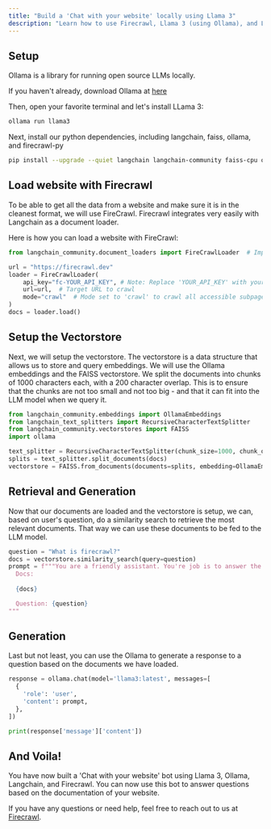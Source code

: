 ```yaml
---
title: "Build a 'Chat with your website' locally using Llama 3"
description: "Learn how to use Firecrawl, Llama 3 (using Ollama), and Langchain to build a 'Chat with your website' bot."
---
```


## Setup

Ollama is a library for running open source LLMs locally.

If you haven't already, download Ollama at [here](https://ollama.com/)

Then, open your favorite terminal and let's install LLama 3:

```bash
ollama run llama3
```

Next, install our python dependencies, including langchain, faiss, ollama, and firecrawl-py

```bash
pip install --upgrade --quiet langchain langchain-community faiss-cpu ollama firecrawl-py
```

## Load website with Firecrawl

To be able to get all the data from a website and make sure it is in the cleanest format, we will use FireCrawl. Firecrawl integrates very easily with Langchain as a document loader.

Here is how you can load a website with FireCrawl:

```python
from langchain_community.document_loaders import FireCrawlLoader  # Importing the FireCrawlLoader

url = "https://firecrawl.dev"
loader = FireCrawlLoader(
    api_key="fc-YOUR_API_KEY", # Note: Replace 'YOUR_API_KEY' with your actual FireCrawl API key
    url=url,  # Target URL to crawl
    mode="crawl"  # Mode set to 'crawl' to crawl all accessible subpages
)
docs = loader.load()
```

## Setup the Vectorstore

Next, we will setup the vectorstore. The vectorstore is a data structure that allows us to store and query embeddings. We will use the Ollama embeddings and the FAISS vectorstore.
We split the documents into chunks of 1000 characters each, with a 200 character overlap. This is to ensure that the chunks are not too small and not too big - and that it can fit into the LLM model when we query it.
 
```python
from langchain_community.embeddings import OllamaEmbeddings
from langchain_text_splitters import RecursiveCharacterTextSplitter
from langchain_community.vectorstores import FAISS
import ollama

text_splitter = RecursiveCharacterTextSplitter(chunk_size=1000, chunk_overlap=200)
splits = text_splitter.split_documents(docs)
vectorstore = FAISS.from_documents(documents=splits, embedding=OllamaEmbeddings())
```

## Retrieval and Generation

Now that our documents  are loaded and the vectorstore is setup, we can, based on user's question, do a similarity search to retrieve the most relevant documents. That way we can use these documents to be fed to the LLM model.


```python
question = "What is firecrawl?"
docs = vectorstore.similarity_search(query=question)
prompt = f"""You are a friendly assistant. You're job is to answer the users question based on the documentation provided below:
  Docs:
  
  {docs}

  Question: {question}
"""
```

## Generation
Last but not least, you can use the Ollama to generate a response to a question based on the documents we have loaded.

```python
response = ollama.chat(model='llama3:latest', messages=[
  {
    'role': 'user',
    'content': prompt,
  },
])

print(response['message']['content'])
```

## And Voila!

You have now built a 'Chat with your website' bot using Llama 3, Ollama, Langchain, and Firecrawl. You can now use this bot to answer questions based on the documentation of your website.

If you have any questions or need help, feel free to reach out to us at [Firecrawl](https://firecrawl.dev).